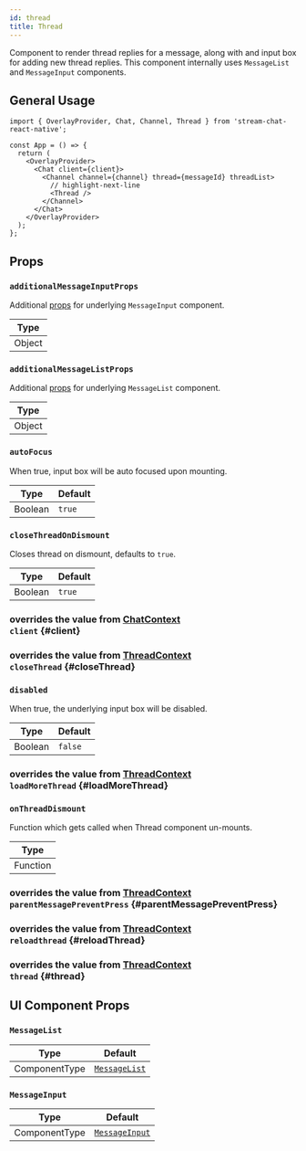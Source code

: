 ```yaml
---
id: thread
title: Thread
---
```





Component to render thread replies for a message, along with and input box for adding new thread replies. This component internally uses `MessageList` and `MessageInput` components.

## General Usage

```tsx
import { OverlayProvider, Chat, Channel, Thread } from 'stream-chat-react-native';

const App = () => {
  return (
    <OverlayProvider>
      <Chat client={client}>
        <Channel channel={channel} thread={messageId} threadList>
          // highlight-next-line
          <Thread />
        </Channel>
      </Chat>
    </OverlayProvider>
  );
};
```

## Props

### `additionalMessageInputProps`

Additional [props](./message-input.mdx#props) for underlying `MessageInput` component.

| Type   |
| ------ |
| Object |

### `additionalMessageListProps`

Additional [props](./message-list.mdx#props) for underlying `MessageList` component.

| Type   |
| ------ |
| Object |

### `autoFocus`

When true, input box will be auto focused upon mounting.

| Type    | Default |
| ------- | ------- |
| Boolean | `true`  |

### `closeThreadOnDismount`

Closes thread on dismount, defaults to `true`.

| Type    | Default |
| ------- | ------- |
| Boolean | `true`  |

### <div class="label description">overrides the value from [ChatContext](../../contexts/chat-context#client)</div> `client` \{#client}

<Client />

### <div class="label description">overrides the value from [ThreadContext](../../contexts/thread-context#closethread)</div> `closeThread` \{#closeThread}

<CloseThread />

### `disabled`

When true, the underlying input box will be disabled.

| Type    | Default |
| ------- | ------- |
| Boolean | `false` |

### <div class="label description">overrides the value from [ThreadContext](../../contexts/thread-context#loadmorethread)</div> `loadMoreThread` \{#loadMoreThread}

<LoadMoreThread />

### `onThreadDismount`

Function which gets called when Thread component un-mounts.

| Type     |
| -------- |
| Function |

### <div class="label description">overrides the value from [ThreadContext](../../contexts/thread-context#parentmessagepreventpress)</div> `parentMessagePreventPress` \{#parentMessagePreventPress}

<ParentMessagePreventPress />

### <div class="label description">overrides the value from [ThreadContext](../../contexts/thread-context#reloadthread)</div> `reloadthread` \{#reloadThread}

<ReloadThread />

### <div class="label description">overrides the value from [ThreadContext](../../contexts/thread-context#thread)</div> `thread` \{#thread}

<Thread />

## UI Component Props

### `MessageList`

| Type          | Default                             |
| ------------- | ----------------------------------- |
| ComponentType | [`MessageList`](./message-list.mdx) |

### `MessageInput`

| Type          | Default                               |
| ------------- | ------------------------------------- |
| ComponentType | [`MessageInput`](./message-input.mdx) |
